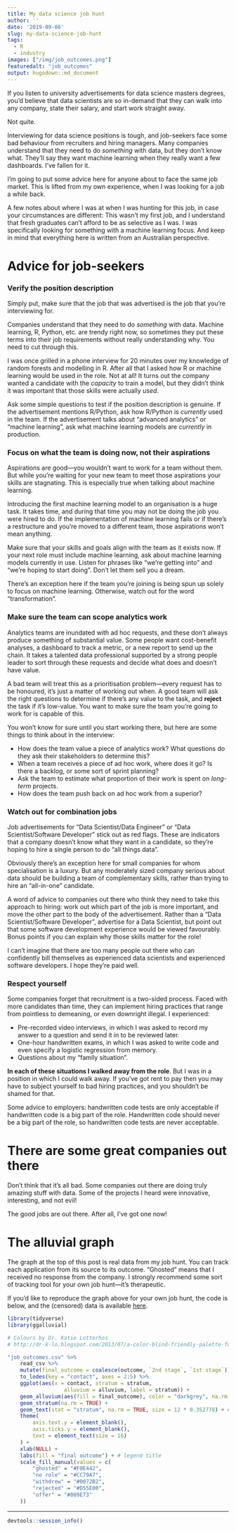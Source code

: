 ```yaml
---
title: My data science job hunt
author: ''
date: '2019-09-08'
slug: my-data-science-job-hunt
tags:
  - R
  - industry
images: ["/img/job_outcomes.png"]
featuredalt: "job_outcomes"
output: hugodown::md_document
---
```


If you listen to university advertisements for data science masters degrees, you'd believe that data scientists are so in-demand that they can walk into any company, state their salary, and start work straight away.

Not quite.

Interviewing for data science positions is tough, and job-seekers face some bad behaviour from recruiters and hiring managers. Many companies understand that they need to do *something* with data, but they don't know what. They'll say they want machine learning when they really want a few dashboards. I've fallen for it.

I'm going to put some advice here for anyone about to face the same job market. This is lifted from my own experience, when I was looking for a job a while back.

A few notes about where I was at when I was hunting for this job, in case your circumstances are different: This wasn't my first job, and I understand that fresh graduates can't afford to be as selective as I was. I was specifically looking for something with a machine learning focus. And keep in mind that everything here is written from an Australian perspective.

# Advice for job-seekers

### Verify the position description

Simply put, make sure that the job that was advertised is the job that you're interviewing for. 

Companies understand that they need to do *something* with data. Machine learning, R, Python, etc. are trendy right now, so sometimes they put these terms into their job requirements without really understanding why. You need to cut through this.

I was once grilled in a phone interview for 20 minutes over my knowledge of random forests and modelling in R. After all that I asked how R or machine learning would be used in the role. Not at all! It turns out the company wanted a candidate with the *capacity* to train a model, but they didn't think it was important that those skills were actually *used*.

Ask some simple questions to test if the position description is genuine. If the advertisement mentions R/Python, ask how R/Python is *currently* used in the team. If the advertisement talks about "advanced analytics" or "machine learning", ask what machine learning models are *currently* in production.

### Focus on what the team is doing now, not their aspirations

Aspirations are good---you wouldn't want to work for a team without them. But while you're waiting for your new team to meet those aspirations your skills are stagnating. This is especially true when talking about machine learning. 

Introducing the first machine learning model to an organisation is a huge task. It takes time, and during that time you may not be doing the job you were hired to do. If the implementation of machine learning fails or if there's a restructure and you're moved to a different team, those aspirations won't mean anything.

Make sure that your skills and goals align with the team as it exists now. If your next role must include machine learning, ask about machine learning models currently in use. Listen for phrases like "we're getting into" and "we're hoping to start doing". Don't let them sell you a dream.

There's an exception here if the team you're joining is being spun up solely to focus on machine learning. Otherwise, watch out for the word "transformation".

### Make sure the team can scope analytics work

Analytics teams are inundated with ad hoc requests, and these don't always produce something of substantial value. Some people want cost-benefit analyses, a dashboard to track a metric, or a new report to send up the chain. It takes a talented data professional supported by a strong people leader to sort through these requests and decide what does and doesn't have value.

A bad team will treat this as a prioritisation problem---every request has to be honoured, it's just a matter of working out when. A good team will ask the right questions to determine if there's any value to the task, and **reject** the task if it's low-value. You want to make sure the team you're going to work for is capable of this.

You won't know for sure until you start working there, but here are some things to think about in the interview:

* How does the team value a piece of analytics work? What questions do they ask their stakeholders to determine this?
* When a team receives a piece of ad hoc work, where does it go? Is there a backlog, or some sort of sprint planning?
* Ask the team to estimate what proportion of their work is spent on *long-term* projects.
* How does the team push back on ad hoc work from a superior?

### Watch out for combination jobs

Job advertisements for "Data Scientist/Data Engineer" or "Data Scientist/Software Developer" stick out as red flags. These are indicators that a company doesn't know what they want in a candidate, so they're hoping to hire a single person to do "all things data".

Obviously there's an exception here for small companies for whom specialisation is a luxury. But any moderately sized company serious about data should be building a team of complementary skills, rather than trying to hire an "all-in-one" candidate.

A word of advice to companies out there who think they need to take this approach to hiring: work out which part of the job is more important, and move the other part to the body of the advertisement. Rather than a "Data Scientist/Software Developer", advertise for a Data Scientist, but point out that some software development experience would be viewed favourably. Bonus points if you can explain why those skills matter for the role!

I can't imagine that there are too many people out there who can confidently bill themselves as experienced data scientists and experienced software developers. I hope they're paid well.

### Respect yourself

Some companies forget that recruitment is a two-sided process. Faced with more candidates than time, they can implement hiring practices that range from pointless to demeaning, or even downright illegal. I experienced:

* Pre-recorded video interviews, in which I was asked to record my answer to a question and send it in to be reviewed later.
* One-hour handwritten exams, in which I was asked to write code and even specify a logistic regression from memory.
* Questions about my "family situation". 

**In each of these situations I walked away from the role**. But I was in a position in which I could walk away. If you've got rent to pay then you may have to subject yourself to bad hiring practices, and you shouldn't be shamed for that.

Some advice to employers: handwritten code tests are only acceptable if handwritten code is a big part of the role. Handwritten code should never be a big part of the role, so handwritten code tests are never acceptable.

# There are some great companies out there

Don't think that it's all bad. Some companies out there are doing truly amazing stuff with data. Some of the projects I heard were innovative, interesting, and not evil!

The good jobs are out there. After all, I've got one now!

# The alluvial graph

The graph at the top of this post is real data from my job hunt. You can track each application from its source to its outcome. "Ghosted" means that I received no response from the company. I strongly recommend some sort of tracking tool for your own job hunt---it's therapeutic.

If you'd like to reproduce the graph above for your own job hunt, the code is below, and the (censored) data is available [here](/data/job_outcomes.csv).

```r
library(tidyverse)
library(ggalluvial)

# Colours by Dr. Katie Lotterhos
# http://dr-k-lo.blogspot.com/2013/07/a-color-blind-friendly-palette-for-r.html

"job_outcomes.csv" %>% 
    read_csv %>%
    mutate(final_outcome = coalesce(outcome, `2nd stage`, `1st stage`)) %>% 
    to_lodes(key = "contact", axes = 2:5) %>% 
    ggplot(aes(x = contact, stratum = stratum,
                  alluvium = alluvium, label = stratum)) + 
    geom_alluvium(aes(fill = final_outcome), color = "darkgrey", na.rm = TRUE) +
    geom_stratum(na.rm = TRUE) +
    geom_text(stat = "stratum", na.rm = TRUE, size = 12 * 0.352778) + # convert pt to mm
    theme(
        axis.text.y = element_blank(),
        axis.ticks.y = element_blank(),
        text = element_text(size = 16)
    ) +
    xlab(NULL) +
    labs(fill = "final outcome") + # legend title 
    scale_fill_manual(values = c(
        "ghosted" = "#F0E442",
        "no role" = "#CC79A7",
        "withdrew" = "#0072B2",
        "rejected" = "#D55E00",
        "offer" = "#009E73"
    )) 
```

***
```r
devtools::session_info()
```